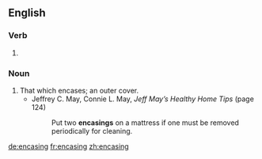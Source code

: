 ==English==

===Verb===
{{head|en}}

# {{present participle of|encase}}

===Noun===
{{en-noun}}

# That which encases; an outer cover.
#* Jeffrey C. May, ‎Connie L. May, ''Jeff May’s Healthy Home Tips'' (page 124)
#*: Put two '''encasings''' on a mattress if one must be removed periodically for cleaning.

[[de:encasing]]
[[fr:encasing]]
[[zh:encasing]]